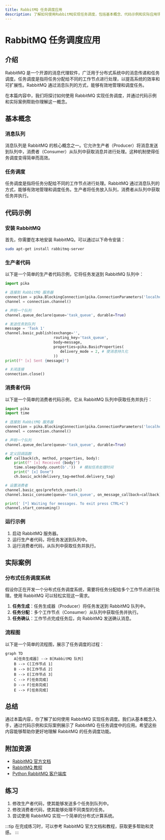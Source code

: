 ```yaml
---
title: RabbitMQ 任务调度应用
description: 了解如何使用RabbitMQ实现任务调度，包括基本概念、代码示例和实际应用场景。
---
```


# RabbitMQ 任务调度应用

## 介绍

RabbitMQ 是一个开源的消息代理软件，广泛用于分布式系统中的消息传递和任务调度。任务调度是指将任务分配给不同的工作节点进行处理，以提高系统的效率和可扩展性。RabbitMQ 通过消息队列的方式，能够有效地管理和调度任务。

在本篇内容中，我们将探讨如何使用 RabbitMQ 实现任务调度，并通过代码示例和实际案例帮助你理解这一概念。

## 基本概念

### 消息队列

消息队列是 RabbitMQ 的核心概念之一。它允许生产者（Producer）将消息发送到队列中，消费者（Consumer）从队列中获取消息并进行处理。这种机制使得任务调度变得简单而高效。

### 任务调度

任务调度是指将任务分配给不同的工作节点进行处理。RabbitMQ 通过消息队列的方式，能够有效地管理和调度任务。生产者将任务放入队列，消费者从队列中获取任务并执行。

## 代码示例

### 安装 RabbitMQ

首先，你需要在本地安装 RabbitMQ。可以通过以下命令安装：

```bash
sudo apt-get install rabbitmq-server
```

### 生产者代码

以下是一个简单的生产者代码示例，它将任务发送到 RabbitMQ 队列中：

```python
import pika

# 连接到 RabbitMQ 服务器
connection = pika.BlockingConnection(pika.ConnectionParameters('localhost'))
channel = connection.channel()

# 声明一个队列
channel.queue_declare(queue='task_queue', durable=True)

# 发送任务到队列
message = 'Task 1'
channel.basic_publish(exchange='',
                      routing_key='task_queue',
                      body=message,
                      properties=pika.BasicProperties(
                         delivery_mode = 2, # 使消息持久化
                      ))
print(f" [x] Sent {message}")

# 关闭连接
connection.close()
```

### 消费者代码

以下是一个简单的消费者代码示例，它从 RabbitMQ 队列中获取任务并执行：

```python
import pika
import time

# 连接到 RabbitMQ 服务器
connection = pika.BlockingConnection(pika.ConnectionParameters('localhost'))
channel = connection.channel()

# 声明一个队列
channel.queue_declare(queue='task_queue', durable=True)

# 定义回调函数
def callback(ch, method, properties, body):
    print(f" [x] Received {body}")
    time.sleep(body.count(b'.'))  # 模拟任务处理时间
    print(" [x] Done")
    ch.basic_ack(delivery_tag=method.delivery_tag)

# 设置消费者
channel.basic_qos(prefetch_count=1)
channel.basic_consume(queue='task_queue', on_message_callback=callback)

print(' [*] Waiting for messages. To exit press CTRL+C')
channel.start_consuming()
```

### 运行示例

1. 启动 RabbitMQ 服务器。
2. 运行生产者代码，将任务发送到队列中。
3. 运行消费者代码，从队列中获取任务并执行。

## 实际案例

### 分布式任务调度系统

假设你正在开发一个分布式任务调度系统，需要将任务分配给多个工作节点进行处理。使用 RabbitMQ 可以轻松实现这一需求。

1. **任务生成**：任务生成器（Producer）将任务发送到 RabbitMQ 队列中。
2. **任务分配**：多个工作节点（Consumer）从队列中获取任务并执行。
3. **任务确认**：工作节点完成任务后，向 RabbitMQ 发送确认消息。

### 流程图

以下是一个简单的流程图，展示了任务调度的过程：

```mermaid
graph TD
    A[任务生成器] --> B[RabbitMQ 队列]
    B --> C[工作节点 1]
    B --> D[工作节点 2]
    B --> E[工作节点 3]
    C --> F[任务完成]
    D --> F[任务完成]
    E --> F[任务完成]
```

## 总结

通过本篇内容，你了解了如何使用 RabbitMQ 实现任务调度。我们从基本概念入手，通过代码示例和实际案例展示了 RabbitMQ 在任务调度中的应用。希望这些内容能够帮助你更好地理解 RabbitMQ 的任务调度功能。

## 附加资源

- [RabbitMQ 官方文档](https://www.rabbitmq.com/documentation.html)
- [RabbitMQ 教程](https://www.rabbitmq.com/getstarted.html)
- [Python RabbitMQ 客户端库](https://pika.readthedocs.io/en/stable/)

## 练习

1. 修改生产者代码，使其能够发送多个任务到队列中。
2. 修改消费者代码，使其能够处理不同类型的任务。
3. 尝试使用 RabbitMQ 实现一个简单的分布式计算系统。

:::tip
在完成练习时，可以参考 RabbitMQ 官方文档和教程，获取更多帮助和灵感。
:::